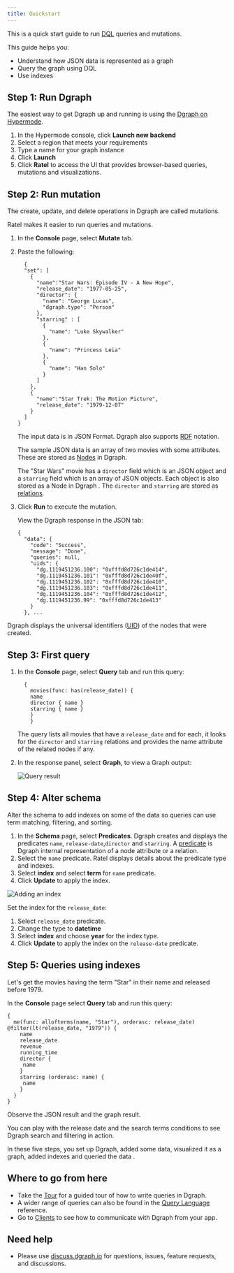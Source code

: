 ```yaml
---
title: Quickstart
---
```


This is a quick start guide to run [DQL](./glossary#DQL) queries and mutations.

This guide helps you:

- Understand how JSON data is represented as a graph
- Query the graph using DQL
- Use indexes

## Step 1: Run Dgraph

The easiest way to get Dgraph up and running is using the
[Dgraph on Hypermode](https://hypermode.com/go).

1. In the Hypermode console, click **Launch new backend**
2. Select a region that meets your requirements
3. Type a name for your graph instance
4. Click **Launch**
5. Click **Ratel** to access the UI that provides browser-based queries,
   mutations and visualizations.

## Step 2: Run mutation

The create, update, and delete operations in Dgraph are called mutations.

Ratel makes it easier to run queries and mutations.

1. In the **Console** page, select **Mutate** tab.

2. Paste the following:

   ```dql
     {
     "set": [
       {
         "name":"Star Wars: Episode IV - A New Hope",
         "release_date": "1977-05-25",
         "director": {
           "name": "George Lucas",
           "dgraph.type": "Person"
         },
         "starring" : [
           {
             "name": "Luke Skywalker"
           },
           {
             "name": "Princess Leia"
           },
           {
             "name": "Han Solo"
           }
         ]
       },
       {
         "name":"Star Trek: The Motion Picture",
         "release_date": "1979-12-07"
       }
     ]
   }
   ```

   The input data is in JSON Format. Dgraph also supports [RDF](./glossary#RDF)
   notation.

   The sample JSON data is an array of two movies with some attributes. These
   are stored as [Nodes](./glossary#node) in Dgraph.

   The "Star Wars" movie has a `director` field which is an JSON object and a
   `starring` field which is an array of JSON objects. Each object is also
   stored as a Node in Dgraph . The `director` and `starring` are stored as
   [relations](./glossary#relation).

3. Click **Run** to execute the mutation.

   View the Dgraph response in the JSON tab:

   ```dql
   {
     "data": {
       "code": "Success",
       "message": "Done",
       "queries": null,
       "uids": {
         "dg.1119451236.100": "0xfffd8d726c1de414",
         "dg.1119451236.101": "0xfffd8d726c1de40f",
         "dg.1119451236.102": "0xfffd8d726c1de410",
         "dg.1119451236.103": "0xfffd8d726c1de411",
         "dg.1119451236.104": "0xfffd8d726c1de412",
         "dg.1119451236.99": "0xfffd8d726c1de413"
       }
     }, ...
   ```

Dgraph displays the universal identifiers ([UID](/dgraph/glossary#uid)) of the
nodes that were created.

## Step 3: First query

1. In the **Console** page, select **Query** tab and run this query:

   ```dql
     {
       movies(func: has(release_date)) {
       name
       director { name }
       starring { name }
       }
       }
   ```

   The query lists all movies that have a `release_date` and for each, it looks
   for the `director` and `starring` relations and provides the name attribute
   of the related nodes if any.

2. In the response panel, select **Graph**, to view a Graph output:

   ![Query result](/images/dgraph/quickstart-graph.png)

## Step 4: Alter schema

Alter the schema to add indexes on some of the data so queries can use term
matching, filtering, and sorting.

1. In the **Schema** page, select **Predicates**. Dgraph creates and displays
   the predicates `name`, `release-date`,`director` and `starring`. A
   [predicate](/dgraph/glossary#predicate) is Dgraph internal representation of
   a node attribute or a relation.
2. Select the `name` predicate. Ratel displays details about the predicate type
   and indexes.
3. Select **index** and select **term** for `name` predicate.
4. Click **Update** to apply the index.

![Adding an index](/images/dgraph/quickstart-predicate.png)

Set the index for the `release_date`:

1. Select `release_date` predicate.
2. Change the type to **datetime**
3. Select **index** and choose **year** for the index type.
4. Click **Update** to apply the index on the `release-date` predicate.

## Step 5: Queries using indexes

Let's get the movies having the term "Star" in their name and released
before 1979.

In the **Console** page select **Query** tab and run this query:

```dql
{
  me(func: allofterms(name, "Star"), orderasc: release_date) @filter(lt(release_date, "1979")) {
    name
    release_date
    revenue
    running_time
    director {
     name
    }
    starring (orderasc: name) {
     name
    }
  }
}
```

Observe the JSON result and the graph result.

You can play with the release date and the search terms conditions to see Dgraph
search and filtering in action.

In these five steps, you set up Dgraph, added some data, visualized it as a
graph, added indexes and queried the data .

## Where to go from here

- Take the [Tour](https://dgraph.io/tour/) for a guided tour of how to write
  queries in Dgraph.
- A wider range of queries can also be found in the
  [Query Language](/dgraph/dql/query) reference.
- Go to [Clients](/dgraph/sdks/overview) to see how to communicate with Dgraph
  from your app.

## Need help

- Please use [discuss.dgraph.io](https://discuss.dgraph.io) for questions,
  issues, feature requests, and discussions.

